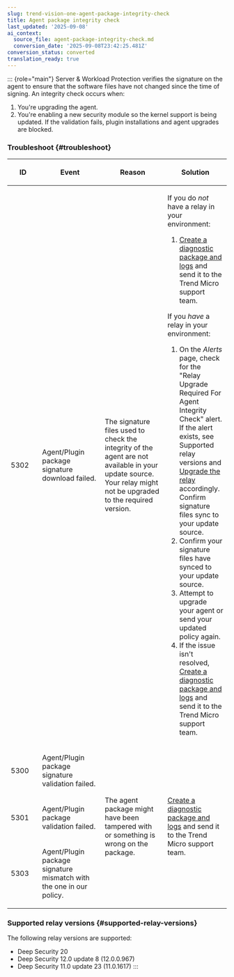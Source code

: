 ```yaml
---
slug: trend-vision-one-agent-package-integrity-check
title: Agent package integrity check
last_updated: '2025-09-08'
ai_context:
  source_file: agent-package-integrity-check.md
  conversion_date: '2025-09-08T23:42:25.481Z'
conversion_status: converted
translation_ready: true
---
```


::: {role="main"}
Server & Workload Protection verifies the signature on the agent to ensure that the software files have not changed since the time of signing. An integrity check occurs when:

1.  You're upgrading the agent.
2.  You're enabling a new security module so the kernel support is being updated. If the validation fails, plugin installations and agent upgrades are blocked.

### Troubleshoot {#troubleshoot}

<table>
<colgroup>
<col style="width: 14%" />
<col style="width: 28%" />
<col style="width: 28%" />
<col style="width: 28%" />
</colgroup>
<thead>
<tr>
<th><p>ID</p></th>
<th><p>Event</p></th>
<th><p>Reason</p></th>
<th><p>Solution</p></th>
</tr>
</thead>
<tbody>
<tr>
<td><p>5302</p></td>
<td><p>Agent/Plugin package signature download failed.</p></td>
<td><p>The signature files used to check the integrity of the agent are not available in your update source. Your relay might not be upgraded to the required version.</p></td>
<td><p>If you do <em>not</em> have a relay in your environment:</p>
<ol>
<li><a href="trend-vision-one-create-diagnostic-package-logs">Create a diagnostic package and logs</a> and send it to the Trend Micro support team.</li>
</ol>
<p>If you <em>have</em> a relay in your environment:</p>
<ol>
<li>On the <em>Alerts</em> page, check for the "Relay Upgrade Required For Agent Integrity Check" alert. If the alert exists, see Supported relay versions and <a href="trend-vision-one-upgrade-relay">Upgrade the relay</a> accordingly. Confirm signature files sync to your update source.</li>
<li>Confirm your signature files have synced to your update source.</li>
<li>Attempt to upgrade your agent or send your updated policy again.</li>
<li>If the issue isn't resolved, <a href="trend-vision-one-create-diagnostic-package-logs">Create a diagnostic package and logs</a> and send it to the Trend Micro support team.</li>
</ol></td>
</tr>
<tr>
<td><p>5300</p></td>
<td><p>Agent/Plugin package signature validation failed.</p></td>
<td rowspan="3"><p>The agent package might have been tampered with or something is wrong on the package.</p></td>
<td rowspan="3"><p><a href="trend-vision-one-create-diagnostic-package-logs">Create a diagnostic package and logs</a> and send it to the Trend Micro support team.</p></td>
</tr>
<tr>
<td><p>5301</p></td>
<td><p>Agent/Plugin package validation failed.</p></td>
</tr>
<tr>
<td><p>5303</p></td>
<td><p>Agent/Plugin package signature mismatch with the one in our policy.</p></td>
</tr>
</tbody>
</table>

### Supported relay versions {#supported-relay-versions}

The following relay versions are supported:

- Deep Security 20
- Deep Security 12.0 update 8 (12.0.0.967)
- Deep Security 11.0 update 23 (11.0.1617)
:::
